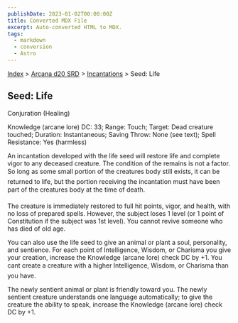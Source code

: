 ```yaml
---
publishDate: 2023-01-02T00:00:00Z
title: Converted MDX File
excerpt: Auto-converted HTML to MDX.
tags:
  - markdown
  - conversion
  - Astro
---
```


[Index](-index) > [Arcana d20 SRD](arcana-d20-srd-index) > [Incantations](arcana-d20-srd-incantations-index) > Seed: Life

## Seed: Life

Conjuration (Healing)

Knowledge (arcane lore) DC: 33; Range: Touch; Target: Dead creature touched; Duration: Instantaneous; Saving Throw: None (see text); Spell Resistance: Yes (harmless)

An incantation developed with the life seed will restore life and complete vigor to any deceased creature. The condition of the remains is not a factor. So long as some small portion of the creatures body still exists, it can be returned to life, but the portion receiving the incantation must have been part of the creatures body at the time of death.

The creature is immediately restored to full hit points, vigor, and health, with no loss of prepared spells. However, the subject loses 1 level (or 1 point of Constitution if the subject was 1st level). You cannot revive someone who has died of old age.

You can also use the life seed to give an animal or plant a soul, personality, and sentience. For each point of Intelligence, Wisdom, or Charisma you give your creation, increase the Knowledge (arcane lore) check DC by +1. You cant create a creature with a higher Intelligence, Wisdom, or Charisma than you have.

The newly sentient animal or plant is friendly toward you. The newly sentient creature understands one language automatically; to give the creature the ability to speak, increase the Knowledge (arcane lore) check DC by +1.
